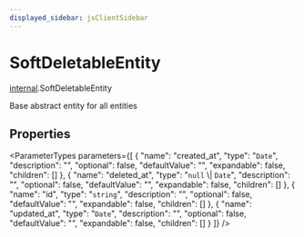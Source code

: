 ```yaml
---
displayed_sidebar: jsClientSidebar
---
```



# SoftDeletableEntity

[internal](../../modules/internal.mdx).SoftDeletableEntity

Base abstract entity for all entities

## Properties

<ParameterTypes parameters={[
  {
    "name": "created_at",
    "type": "`Date`",
    "description": "",
    "optional": false,
    "defaultValue": "",
    "expandable": false,
    "children": []
  },
  {
    "name": "deleted_at",
    "type": "``null`` \\| `Date`",
    "description": "",
    "optional": false,
    "defaultValue": "",
    "expandable": false,
    "children": []
  },
  {
    "name": "id",
    "type": "`string`",
    "description": "",
    "optional": false,
    "defaultValue": "",
    "expandable": false,
    "children": []
  },
  {
    "name": "updated_at",
    "type": "`Date`",
    "description": "",
    "optional": false,
    "defaultValue": "",
    "expandable": false,
    "children": []
  }
]} />
